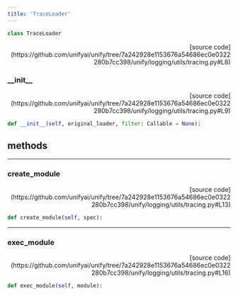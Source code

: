 ```yaml
---
title: 'TraceLoader'
---
```


```python
class TraceLoader
```

<p align="right">[source code](https://github.com/unifyai/unify/tree/7a242928e1153676a54686ec0e0322280b7cc398/unify/logging/utils/tracing.py#L8)</p>



### \_\_init\_\_

<p align="right">[source code](https://github.com/unifyai/unify/tree/7a242928e1153676a54686ec0e0322280b7cc398/unify/logging/utils/tracing.py#L9)</p>

```python
def __init__(self, original_loader, filter: Callable = None):
```



## methods

---

### create\_module

<p align="right">[source code](https://github.com/unifyai/unify/tree/7a242928e1153676a54686ec0e0322280b7cc398/unify/logging/utils/tracing.py#L13)</p>

```python
def create_module(self, spec):
```



---

### exec\_module

<p align="right">[source code](https://github.com/unifyai/unify/tree/7a242928e1153676a54686ec0e0322280b7cc398/unify/logging/utils/tracing.py#L16)</p>

```python
def exec_module(self, module):
```

